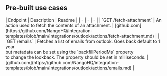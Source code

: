 
## Pre-built use cases

<AccordionGroup>


<Accordion title="Others">
| Endpoint | Description | Readme |
| - | - | - |
| `GET /fetch-attachment` | An action used to fetch the contents of an attachment. | [github.com](https://github.com/NangoHQ/integration-templates/blob/main/integrations/outlook/actions/fetch-attachment.md) |
| `GET /emails` | Fetches a list of emails from outlook. Goes back default to 1 year<br />but metadata can be set using the `backfillPeriodMs` property<br />to change the lookback. The property should be set in milliseconds. | [github.com](https://github.com/NangoHQ/integration-templates/blob/main/integrations/outlook/actions/emails.md) |
</Accordion>

</AccordionGroup>

